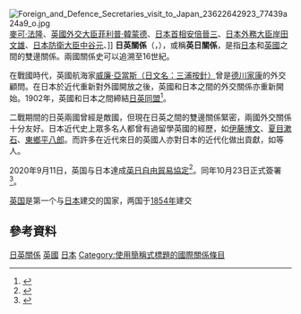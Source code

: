 {{noteTA 
|G1= PoliticiansUK
}}
{{Infobox Bilateral relations|日本－英國|United Kingdom|Japan|mission2=[[日本駐英大使館|日本駐英大使館]]|mission1=[[英國駐日大使館|英國駐日大使館]]}}
[[File:Foreign_and_Defence_Secretaries_visit_to_Japan_23622642923_77439a24a9_o.jpg|thumb]][[麥可·法隆|麥可·法隆]]、[[英國外交大臣|英國外交大臣]][[菲利普·韓蒙德|菲利普·韓蒙德]]、[[日本首相|日本首相]][[安倍晉三|安倍晉三]]、[[日本外務大臣|日本外務大臣]][[岸田文雄|岸田文雄]]、[[日本防衛大臣|日本防衛大臣]][[中谷元|中谷元]]、]]
'''日英關係'''（{{lang-ja|日英関係}}，{{lang-en|Japan-United Kingdom relations}}），或稱'''英日關係'''，是指[[日本|日本]]和[[英國|英國]]之間的雙邊關係。兩國關係史可以追溯至16世紀。

在戰國時代，英國航海家[[三浦按針|威廉·亞當斯（日文名：三浦按針）]]曾是[[德川家康|德川家康]]的外交顧問。在日本於近代重新對外國開放之後，英國和日本之間的外交關係亦重新開始。1902年，英國和日本之間締結[[日英同盟|日英同盟]]<ref>{{cite web |url=http://sticerd.lse.ac.uk/dps/is/IS432.pdf |title=ANGLO-JAPANESE ALLIANCE |publisher=London School of Economics and Political Science |accessdate=2014-09-19 |archive-date=2020-10-04 |archive-url=https://web.archive.org/web/20201004190548/http://sticerd.lse.ac.uk/dps/is/IS432.pdf |dead-url=no }}</ref>。

二戰期間的日英兩國曾經是敵國，但現在日英之間的雙邊關係緊密，兩國外交關係十分友好。日本近代史上眾多名人都曾有過留學英國的經歷，如[[伊藤博文|伊藤博文]]、[[夏目漱石|夏目漱石]]、[[東鄉平八郎|東鄉平八郎]]。而許多在近代來日的英國人亦對日本的近代化做出貢獻，如{{link-en|威廉·愛德華·埃爾頓|William Edward Ayrton}}等人。

2020年9月11日，英国与日本達成[[英日自由貿易協定|英日自由貿易協定]]<ref>{{cite news |title=英国与日本达成自由贸易协定 |url=https://news.sina.com.cn/w/2020-09-12/doc-iivhvpwy6277828.shtml |accessdate=2020-09-12 |archive-date=2020-09-12 |archive-url=https://web.archive.org/web/20200912055938/https://news.sina.com.cn/w/2020-09-12/doc-iivhvpwy6277828.shtml |dead-url=no }}</ref>。同年10月23日正式簽署<ref>{{cite news |title=英国与日本签自由贸易协议 称脱欧后最重要黎明应景 |url=https://www.rfi.fr/cn/%E4%BA%9A%E6%B4%B2/20201023-%E8%8B%B1%E5%9B%BD%E4%B8%8E%E6%97%A5%E6%9C%AC%E7%AD%BE%E8%87%AA%E7%94%B1%E8%B4%B8%E6%98%93%E5%8D%8F%E8%AE%AE-%E7%A7%B0%E8%84%B1%E6%AC%A7%E5%90%8E%E6%9C%80%E9%87%8D%E8%A6%81%E9%BB%8E%E6%98%8E%E5%BA%94%E6%99%AF |accessdate=2020-10-24 |archive-date=2020-11-28 |archive-url=https://web.archive.org/web/20201128072851/https://www.rfi.fr/cn/%E4%BA%9A%E6%B4%B2/20201023-%E8%8B%B1%E5%9B%BD%E4%B8%8E%E6%97%A5%E6%9C%AC%E7%AD%BE%E8%87%AA%E7%94%B1%E8%B4%B8%E6%98%93%E5%8D%8F%E8%AE%AE-%E7%A7%B0%E8%84%B1%E6%AC%A7%E5%90%8E%E6%9C%80%E9%87%8D%E8%A6%81%E9%BB%8E%E6%98%8E%E5%BA%94%E6%99%AF |dead-url=no }}</ref>。

[[英国|英国]]是第一个与[[日本|日本]]建交的国家，两国于[[1854年|1854年]]建交
==參考資料==
{{Reflist}}
{{日本外交}}
{{英國外交}}
[[Category:日英關係|]]
[[Category:日本雙邊關係|英國]]
[[Category:英國雙邊關係|日本]]
[[Category:使用簡稱式標題的國際關係條目|Category:使用簡稱式標題的國際關係條目]]